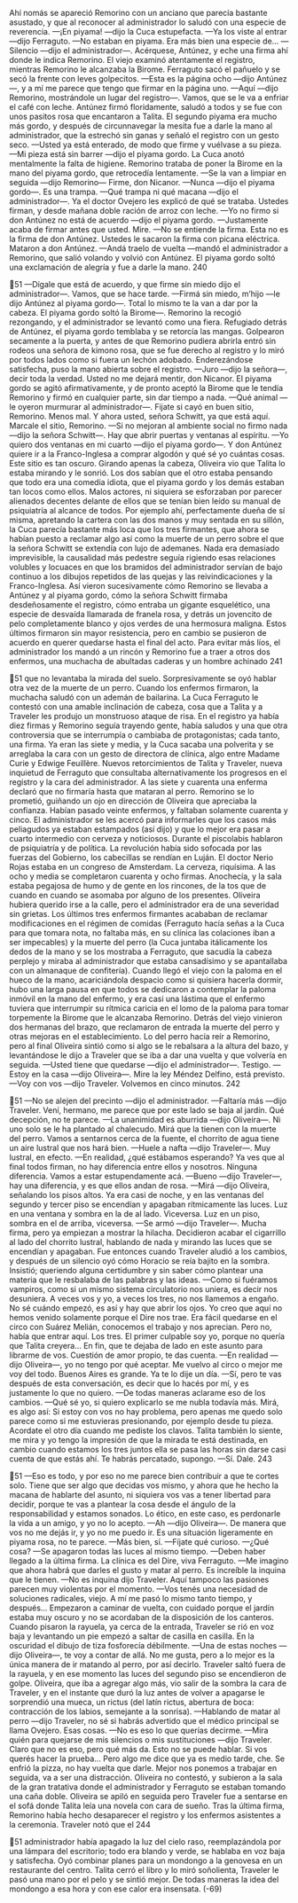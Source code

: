 Ahí nomás se apareció Remorino con un anciano que parecía bastante
asustado, y que al reconocer al administrador lo saludó con una especie de
reverencia.
—¡En piyama! —dijo la Cuca estupefacta.
—Ya los viste al entrar —dijo Ferraguto.
—No estaban en piyama. Era más bien una especie de...
—Silencio —dijo el administrador—. Acérquese, Antúnez, y eche una firma
ahí donde le indica Remorino.
El viejo examinó atentamente el registro, mientras Remorino le alcanzaba la
Birome. Ferraguto sacó el pañuelo y se secó la frente con leves golpecitos.
—Esta es la página ocho —dijo Antúnez—, y a mí me parece que tengo que
firmar en la página uno.
—Aquí —dijo Remorino, mostrándole un lugar del registro—. Vamos, que se
le va a enfriar el café con leche. Antúnez firmó floridamente, saludó a todos y se
fue con unos pasitos rosa que encantaron a Talita. El segundo piyama era mucho
más gordo, y después de circunnavegar la mesita fue a darle la mano al
administrador, que la estrechó sin ganas y señaló el registro con un gesto seco.
—Usted ya está enterado, de modo que firme y vuélvase a su pieza.
—Mi pieza está sin barrer —dijo el piyama gordo.
La Cuca anotó mentalmente la falta de higiene. Remorino trataba de poner la
Birome en la mano del piyama gordo, que retrocedía lentamente.
—Se la van a limpiar en seguida —dijo Remorino— Firme, don Nicanor.
—Nunca —dijo el piyama gordo—. Es una trampa.
—Qué trampa ni qué macana —dijo el administrador—. Ya el doctor Ovejero
les explicó de qué se trataba. Ustedes firman, y desde mañana doble ración de
arroz con leche.
—Yo no firmo si don Antúnez no está de acuerdo —dijo el piyama gordo.
—Justamente acaba de firmar antes que usted. Mire.
—No se entiende la firma. Esta no es la firma de don Antúnez. Ustedes le
sacaron la firma con picana eléctrica. Mataron a don Antúnez.
—Andá traelo de vuelta —mandó el administrador a Remorino, que salió
volando y volvió con Antúnez. El piyama gordo soltó una exclamación de alegría
y fue a darle la mano.
240

51
—Dígale que está de acuerdo, y que firme sin miedo dijo el administrador—.
Vamos, que se hace tarde.
—Firmá sin miedo, m’hijo —le dijo Antúnez al piyama gordo—. Total lo
mismo te la van a dar por la cabeza.
El piyama gordo soltó la Birome—. Remorino la recogió rezongando, y el
administrador se levantó como una fiera. Refugiado detrás de Antúnez, el
piyama gordo temblaba y se retorcía las mangas. Golpearon secamente a la
puerta, y antes de que Remorino pudiera abrirla entró sin rodeos una señora de
kimono rosa, que se fue derecho al registro y lo miró por todos lados como si
fuera un lechón adobado. Enderezándose satisfecha, puso la mano abierta sobre
el registro.
—Juro —dijo la señora—, decir toda la verdad. Usted no me dejará mentir,
don Nicanor.
El piyama gordo se agitó afirmativamente, y de pronto aceptó la Birome que
le tendía Remorino y firmó en cualquier parte, sin dar tiempo a nada.
—Qué animal —le oyeron murmurar al administrador—. Fijate si cayó en
buen sitio, Remorino. Menos mal. Y ahora usted, señora Schwitt, ya que está
aquí. Marcale el sitio, Remorino.
—Si no mejoran al ambiente social no firmo nada —dijo la señora Schwitt—.
Hay que abrir puertas y ventanas al espíritu.
—Yo quiero dos ventanas en mi cuarto —dijo el piyama gordo—. Y don
Antúnez quiere ir a la Franco-Inglesa a comprar algodón y qué sé yo cuántas
cosas. Este sitio es tan oscuro.
Girando apenas la cabeza, Oliveira vio que Talita lo estaba mirando y le
sonrió. Los dos sabían que el otro estaba pensando que todo era una comedia
idiota, que el piyama gordo y los demás estaban tan locos como ellos. Malos
actores, ni siquiera se esforzaban por parecer alienados decentes delante de ellos
que se tenían bien leído su manual de psiquiatría al alcance de todos. Por
ejemplo ahí, perfectamente dueña de sí misma, apretando la cartera con las dos
manos y muy sentada en su sillón, la Cuca parecía bastante más loca que los tres
firmantes, que ahora se habían puesto a reclamar algo así como la muerte de un
perro sobre el que la señora Schwitt se extendía con lujo de ademanes. Nada era
demasiado imprevisible, la causalidad más pedestre seguía rigiendo esas
relaciones volubles y locuaces en que los bramidos del administrador servían de
bajo continuo a los dibujos repetidos de las quejas y las reivindicaciones y la
Franco-Inglesa. Así vieron sucesivamente cómo Remorino se llevaba a Antúnez y
al piyama gordo, cómo la señora Schwitt firmaba desdeñosamente el registro,
cómo entraba un gigante esquelético, una especie de desvaída llamarada de
franela rosa, y detrás un jovencito de pelo completamente blanco y ojos verdes
de una hermosura maligna. Estos últimos firmaron sin mayor resistencia, pero en
cambio se pusieron de acuerdo en querer quedarse hasta el final del acto. Para
evitar más líos, el administrador los mandó a un rincón y Remorino fue a traer a
otros dos enfermos, una muchacha de abultadas caderas y un hombre achinado
241

51
que no levantaba la mirada del suelo. Sorpresivamente se oyó hablar otra vez de
la muerte de un perro. Cuando los enfermos firmaron, la muchacha saludó con
un ademán de bailarina. La Cuca Ferraguto le contestó con una amable
inclinación de cabeza, cosa que a Talita y a Traveler les produjo un monstruoso
ataque de risa. En el registro ya había diez firmas y Remorino seguía trayendo
gente, había saludos y una que otra controversia que se interrumpía o cambiaba
de protagonistas; cada tanto, una firma. Ya eran las siete y media, y la Cuca
sacaba una polverita y se arreglaba la cara con un gesto de directora de clínica,
algo entre Madame Curie y Edwige Feuillère. Nuevos retorcimientos de Talita y
Traveler, nueva inquietud de Ferraguto que consultaba alternativamente los
progresos en el registro y la cara del administrador. A las siete y cuarenta una
enferma declaró que no firmaría hasta que mataran al perro. Remorino se lo
prometió, guiñando un ojo en dirección de Oliveira que apreciaba la confianza.
Habían pasado veinte enfermos, y faltaban solamente cuarenta y cinco. El
administrador se les acercó para informarles que los casos más peliagudos ya
estaban estampados (así dijo) y que lo mejor era pasar a cuarto intermedio con
cerveza y noticiosos. Durante el piscolabis hablaron de psiquiatría y de política.
La revolución había sido sofocada por las fuerzas del Gobierno, los cabecillas se
rendían en Luján. El doctor Nerio Rojas estaba en un congreso de Amsterdam. La
cerveza, riquísima.
A las ocho y media se completaron cuarenta y ocho firmas. Anochecía, y la
sala estaba pegajosa de humo y de gente en los rincones, de la tos que de cuando
en cuando se asomaba por alguno de los presentes. Oliveira hubiera querido irse
a la calle, pero el administrador era de una severidad sin grietas. Los últimos tres
enfermos firmantes acababan de reclamar modificaciones en el régimen de
comidas (Ferraguto hacía señas a la Cuca para que tomara nota, no faltaba más,
en su clínica las colaciones iban a ser impecables) y la muerte del perro (la Cuca
juntaba itálicamente los dedos de la mano y se los mostraba a Ferraguto, que
sacudía la cabeza perplejo y miraba al administrador que estaba cansadísimo y se
apantallaba con un almanaque de confitería). Cuando llegó el viejo con la paloma
en el hueco de la mano, acariciándola despacio como si quisiera hacerla dormir,
hubo una larga pausa en que todos se dedicaron a contemplar la paloma inmóvil
en la mano del enfermo, y era casi una lástima que el enfermo tuviera que
interrumpir su rítmica caricia en el lomo de la paloma para tomar torpemente la
Birome que le alcanzaba Remorino. Detrás del viejo vinieron dos hermanas del
brazo, que reclamaron de entrada la muerte del perro y otras mejoras en el
establecimiento. Lo del perro hacía reír a Remorino, pero al final Oliveira sintió
como si algo se le rebalsara a la altura del bazo, y levantándose le dijo a Traveler
que se iba a dar una vuelta y que volvería en seguida.
—Usted tiene que quedarse —dijo el administrador—. Testigo.
—Estoy en la casa —dijo Oliveira—. Mire la ley Méndez Delfino, está
previsto.
—Voy con vos —dijo Traveler. Volvemos en cinco minutos.
242

51
—No se alejen del precinto —dijo el administrador.
—Faltaría más —dijo Traveler. Vení, hermano, me parece que por este lado se
baja al jardín. Qué decepción, no te parece.
—La unanimidad es aburrida —dijo Oliveira—. Ni uno solo se le ha plantado
al chalecudo. Mirá que la tienen con la muerte del perro. Vamos a sentarnos
cerca de la fuente, el chorrito de agua tiene un aire lustral que nos hará bien.
—Huele a nafta —dijo Traveler—. Muy lustral, en efecto.
—En realidad, ¿qué estábamos esperando? Ya ves que al final todos firman,
no hay diferencia entre ellos y nosotros. Ninguna diferencia. Vamos a estar
estupendamente acá.
—Bueno —dijo Traveler—, hay una diferencia, y es que ellos andan de rosa.
—Mirá —dijo Oliveira, señalando los pisos altos. Ya era casi de noche, y en las
ventanas del segundo y tercer piso se encendían y apagaban rítmicamente las
luces. Luz en una ventana y sombra en la de al lado. Viceversa. Luz en un piso,
sombra en el de arriba, viceversa.
—Se armó —dijo Traveler—. Mucha firma, pero ya empiezan a mostrar la
hilacha.
Decidieron acabar el cigarrillo al lado del chorrito lustral, hablando de nada y
mirando las luces que se encendían y apagaban. Fue entonces cuando Traveler
aludió a los cambios, y después de un silencio oyó cómo Horacio se reía bajito en
la sombra. Insistió; queriendo alguna certidumbre y sin saber cómo plantear una
materia que le resbalaba de las palabras y las ideas.
—Como si fuéramos vampiros, como si un mismo sistema circulatorio nos
uniera, es decir nos desuniera. A veces vos y yo, a veces los tres, no nos
llamemos a engaño. No sé cuándo empezó, es así y hay que abrir los ojos. Yo
creo que aquí no hemos venido solamente porque el Dire nos trae. Era fácil
quedarse en el circo con Suárez Melián, conocemos el trabajo y nos aprecian.
Pero no, había que entrar aquí. Los tres. El primer culpable soy yo, porque no
quería que Talita creyera... En fin, que te dejaba de lado en este asunto para
librarme de vos. Cuestión de amor propio, te das cuenta.
—En realidad —dijo Oliveira—, yo no tengo por qué aceptar. Me vuelvo al
circo o mejor me voy del todo. Buenos Aires es grande. Ya te lo dije un día.
—Sí, pero te vas después de esta conversación, es decir que lo hacés por mí, y
es justamente lo que no quiero.
—De todas maneras aclarame eso de los cambios.
—Qué sé yo, si quiero explicarlo se me nubla todavía más. Mirá, es algo así: Si
estoy con vos no hay problema, pero apenas me quedo solo parece como si me
estuvieras presionando, por ejemplo desde tu pieza. Acordate el otro día cuando
me pediste los clavos. Talita también lo siente, me mira y yo tengo la impresión
de que la mirada te está destinada, en cambio cuando estamos los tres juntos ella
se pasa las horas sin darse casi cuenta de que estás ahí. Te habrás percatado,
supongo.
—Sí. Dale.
243

51
—Eso es todo, y por eso no me parece bien contribuir a que te cortes solo.
Tiene que ser algo que decidas vos mismo, y ahora que he hecho la macana de
hablarte del asunto, ni siquiera vos vas a tener libertad para decidir, porque te
vas a plantear la cosa desde el ángulo de la responsabilidad y estamos sonados.
Lo ético, en este caso, es perdonarle la vida a un amigo, y yo no lo acepto.
—Ah —dijo Oliveira—. De manera que vos no me dejás ir, y yo no me puedo
ir. Es una situación ligeramente en piyama rosa, no te parece.
—Más bien, sí.
—Fíjate qué curioso.
—¿Qué cosa?
—Se apagaron todas las luces al mismo tiempo.
—Deben haber llegado a la última firma. La clínica es del Dire, viva
Ferraguto.
—Me imagino que ahora habrá que darles el gusto y matar al perro. Es
increíble la inquina que le tienen.
—No es inquina dijo Traveler. Aquí tampoco las pasiones parecen muy
violentas por el momento.
—Vos tenés una necesidad de soluciones radicales, viejo. A mí me pasó lo
mismo tanto tiempo, y después... Empezaron a caminar de vuelta, con cuidado
porque el jardín estaba muy oscuro y no se acordaban de la disposición de los
canteros. Cuando pisaron la rayuela, ya cerca de la entrada, Traveler se rió en
voz baja y levantando un pie empezó a saltar de casilla en casilla. En la oscuridad
el dibujo de tiza fosforecía débilmente.
—Una de estas noches —dijo Oliveira—, te voy a contar de allá. No me gusta,
pero a lo mejor es la única manera de ir matando al perro, por así decirlo.
Traveler saltó fuera de la rayuela, y en ese momento las luces del segundo
piso se encendieron de golpe. Oliveira, que iba a agregar algo más, vio salir de la
sombra la cara de Traveler, y en el instante que duró la luz antes de volver a
apagarse le sorprendió una mueca, un rictus (del latín rictus, abertura de boca:
contracción de los labios, semejante a la sonrisa).
—Hablando de matar al perro —dijo Traveler, no sé si habrás advertido que el
médico principal se llama Ovejero. Esas cosas.
—No es eso lo que querías decirme.
—Mira quién para quejarse de mis silencios o mis sustituciones —dijo
Traveler. Claro que no es eso, pero qué más da. Esto no se puede hablar. Si vos
querés hacer la prueba... Pero algo me dice que ya es medio tarde, che. Se enfrió
la pizza, no hay vuelta que darle. Mejor nos ponemos a trabajar en seguida, va a
ser una distracción.
Oliveira no contestó, y subieron a la sala de la gran tratativa donde el
administrador y Ferraguto se estaban tomando una caña doble. Oliveira se apiló
en seguida pero Traveler fue a sentarse en el sofá donde Talita leía una novela
con cara de sueño. Tras la última firma, Remorino había hecho desaparecer el
registro y los enfermos asistentes a la ceremonia. Traveler notó que el
244

51
administrador había apagado la luz del cielo raso, reemplazándola por una
lámpara del escritorio; todo era blando y verde, se hablaba en voz baja y
satisfecha. Oyó combinar planes para un mondongo a la genovesa en un
restaurante del centro. Talita cerró el libro y lo miró soñolienta, Traveler le pasó
una mano por el pelo y se sintió mejor. De todas maneras la idea del mondongo a
esa hora y con ese calor era insensata.
(-69)
